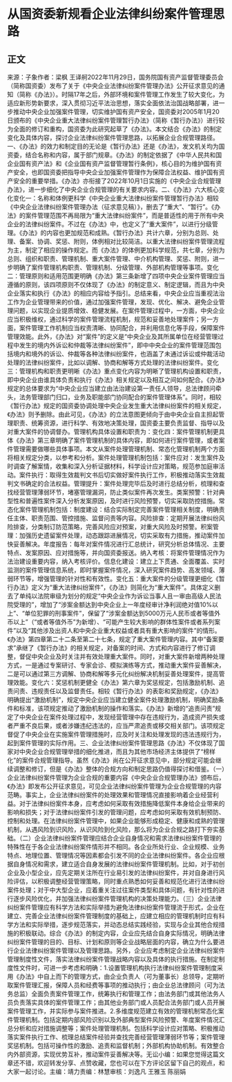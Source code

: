 # 从国资委新规看企业法律纠纷案件管理思路
## 正文
来源：子象作者：梁枫 王译舸2022年11月29日，国务院国有资产监督管理委员会（简称国资委）发布了关于《中央企业法律纠纷案件管理办法》公开征求意见的通知（简称《办法》）。时隔17年之后，外部环境和案件管理工作发生了较大变化，为适应新形势新要求，深入贯彻习近平法治思想，落实全面依法治国战略部署，进一步推动中央企业加强案件管理，切实维护国有资产安全，国资委对2005年1月20日颁布的《中央企业重大法律纠纷案件管理暂行办法》（简称《暂行办法》）进行较为全面的修订和重构，国资委为此研究起草了《办法》。本文结合《办法》的制定变化及具体内容，探讨企业法律纠纷案件管理思路，以拓展企业合规管理路径。一、《办法》的效力和制定目的无论是《暂行办法》还是《办法》，发文机关均为国资委，结合名称和内容，属于部门规章。《办法》的制定依据了《中华人民共和国企业国有资产法》和《企业国有资产监督管理暂行条例》，核心目的为维护国有资产安全，也即国资委把指导中央企业加强案件管理作为保障合法权益、维护国有资产安全的重要举措。《办法》亦衔接了2022年10月1日实施的《中央企业合规管理办法》，进一步细化了中央企业合规管理的有关要求内容。二、《办法》六大核心变化变化一：名称和体例更科学《中央企业重大法律纠纷案件管理暂行办法》相较《中央企业法律纠纷案件管理办法（征求意见稿）》，删去了“重大”、“暂行”。《办法》的案件管理范围不再局限为“重大法律纠纷案件”，而是普适性的用于所有中央企业的法律纠纷案件。不过在《办法》中，也定义了“重大案件”，以进行分级管理。《办法》的内容也更加规范和成熟。《暂行办法》共计六章，分别为总则、处理、备案、协调、奖惩、附则，体例相对比较简洁。以重大法律纠纷案件管理流程为主，制定了相应的操作规定。而《办法》的体例更加科学规范，共七章，分别为总则、组织和职责、管理机制、重大案件管理、中介机构管理、奖惩、附则，进一步明确了案件管理机构职责、管理机制、分级管理、外部机构管理等事项。变化二：管理原则和适用范围更明确《办法》第三条新增了四项中央企业案件管理应当遵循的原则，该四项原则不仅体现了《办法》的制定意义、制定逻辑，而且为中央企业落实和执行《办法》的相应内容给予指引。总结来看，中央企业应当重视法治工作为企业管理带来的价值，通过加强案件管理，发现、优化、解决、避免企业管理问题，以实现企业提质增效、稳健发展。在案件管理过程中，一方面，中央企业应当积极维权，通过科学的案件管理流程机制，规范和妥善地处理案件；另一方面，案件管理工作机制应当权责清晰、协同配合，并利用信息化等手段，保障案件管理效能。此外，《办法》对“案件”的定义是“中央企业及其所属单位在经营管理过程中发生的境内外诉讼和仲裁等法律纠纷案件”，即中中央企业的案件管理范围包括境内和境外的诉讼、仲裁等各种法律纠纷案件，也涵盖了未通过诉讼或仲裁活动处理的法律纠纷案件，比如以调解、协商和解等方式处理的法律纠纷案件。变化三：管理机构和职责更明晰《办法》重点变化内容为明晰了管理机构设置和职责，即中央企业由谁具体负责和执行《办法》相关规定以及相互之间如何配合。《办法》规定的总体要求为“中央企业应当建立由法治建设第一责任人领导，总法律顾问牵头，法务管理部门归口，业务及职能部门协同配合的案件管理体系”。同时，相较《暂行办法》规定的国资委协调处理中央企业发生重大法律纠纷案件的相关规定，《办法》则予删除。由此可见，《办法》的立法意图更倾向于由中央企业自主担起管理职责、统筹资源，进行科学、有效地决策处理，国资委主要负责监督、指导以及对重大案件的协调督办。管理机构具体设置和职责为：变化四：案件管理机制更具体《办法》第三章明确了案件管理机制的具体内容，即如何进行案件管理，或者案件管理需要做哪些具体事项。本文从案件处理管理机制、常态化管理机制两个方面将相关规定分类，以参考和分析。案件处理管理机制包括：案件应对：发生案件及时调查了解案情，收集和深入分析证据材料，科学设计应对策略，规范参加庭审活动。案件执行：取得生效裁判文书后切实做好案件执行工作，积极推动落实生效裁判文书确定的合法权益。管理提升：案件处理完毕后及时进行总结分析，梳理和查找经营管理薄弱环节，堵塞管理漏洞，防止类似案件再次发生。类案预警：针对典型性和普遍性案件深入分析发案原因，及时进行风险预警，切实采取防控措施。常态化案件管理机制包括：制度建设：结合实际制定完善案件管理相关制度，明确责任主体、职责范围、管控措施、监督问责等内容。风险排查：定期开展法律纠纷风险排查，分类制订防范策略，完善风险应对预案，对重大风险及时预警。积案管理：加强历史遗留案件处理，动态跟踪进展情况，切实采取有力措施，推动案件加快妥善解决。年度报告：每年对案件情况进行汇总统计，研究分析总体情况、主要特点、发案原因、应对措施等，并向国资委报送。纳入考核：将案件管理情况作为法治建设重要内容，纳入考核评价。信息化建设：建立上下贯通、全面覆盖、实时监测的案件管理信息系统，即时掌握案件情况，深入研究案件趋势、高发领域、薄弱环节等，增强管理的针对性和有效性。变化五：重大案件的分级管理更细化《暂行办法》定义为“重大法律纠纷案件”，《办法》则简化为“重大案件”。具体定义删去了单纯以法院审级为划分的规定“中央企业作为诉讼当事人且一审由高级人民法院受理的”，增加了“涉案金额达到中央企业上一年度经审计净利润绝对值10%以上”、“单位犯罪的刑事案件”，保留了“涉案金额达到5000万元人民币或者等值外币以上”（“或者等值外币”为新增）、“可能产生较大影响的群体性案件或者系列案件”以及“其他涉及出资人和中央企业重大权益或者具有重大影响的案件”的情形。《办法》第四章第二十二条至第二十七条，规定了重大案件管理内容。其中“备案要求”承继了《暂行办法》的相关规定，对备案的时间、方式和内容进行了修订调整，督促中央企业及时关注并有效处理重大案件。同时，对重大案件新增两种处理方式，一是通过专案研讨、专家会诊、模拟演练等方式，推动重大案件妥善解决，二是可以通过第三方调解、协商和解等多元化纠纷解决机制妥善处理案件，提高管理效能。变化六：奖惩机制更健全《办法》第六章为奖惩规定，包括激励机制、追责问责、违规责任以及监督责任。相较《暂行办法》的表彰和奖励规定，《办法》明确提出“激励机制”，规定中央企业应当建立健全案件处理激励机制，明确奖励条件和标准，该项规定推动了激励机制的操作和落实。《办法》新增的“追责问责”规定了中央企业在案件处理过程中，发现经营管理中存在违规行为，造成资产损失或者严重不良后果，或者涉嫌违纪违法的，应当严肃追责或移交相关部门。该项规定督促了中央企业在实施案件管理措施时，应及时关注和处理发现的违法违规行为，起到案件管理的实际作用。三、企业法律纠纷案件管理思路《办法》不仅体现了国家对中央企业合规管理举措的细化推进，而且为其他市场经济主体提供了“榜样化”的案件合规管理指导。虽然《办法》尚在公开征求意见中，部分规定可能会继续调整和修订，但是《办法》整体的合规方向和制定思路仍值得探讨和借鉴。（一）企业法律纠纷案件管理为企业合规的重要内容《中央企业合规管理办法》颁布后，《办法》即发布公开征求意见，可见企业法律纠纷案件管理为企业合规管理的内容范畴。事实上，企业法律纠纷案件的处理效果和管理情况直接影响着企业经营利益。对于法律纠纷案件本身，应考虑如何采取有效措施降低案件本身给企业带来的影响和损失；对于法律纠纷案件引发的管理问题，应考虑如何采取有效机制预防、控制和处理。在法律纠纷案件管理中，如果企业能够形成稳定、健康和成熟的管理机制，从遇风险到识风险，从识风险到化风险，那么将为企业合规之路打下夯实基础。（二）企业法律纠纷案件管理应结合企业自身情况和需求法律纠纷案件管理的特殊性在于各企业法律纠纷案件情形并不相同。各企业所处行业、企业规模、业务特点、地理位置、管理情况等因素都会引发不同的企业法律纠纷案件。各企业应根据自身情况和需求，建立适合自身发展的法律纠纷案件管理机制。比如，对于初创企业及小型企业，应先定期关注所在行业易引发的法律纠纷案件，并对自身进行风险评估，以积极调整经营管理策略，同时重点熟悉如何妥善和规范化进行法律纠纷案件处理；对于中大型企业，应着重关注过往案件类型和具体问题，有针对性的进行逐步风险优化，并加强法律纠纷案件管理机构的决策处理能力。（三）企业法律纠纷案件管理应有科学方法和实际举措为避免法律纠纷案件管理流于形式，企业在建立、完善企业法律纠纷案件管理制度的基础上，应建立相应的管理机制时应有科学方法和实际举措，逐步规范落实，并动态总结实践经验，实现与企业其他合规措施的积极联动。综合《办法》的制定内容，企业应先结合自身实际情况，明确法律纠纷案件管理的目的、目标、计划和原则等企业战略层面的内容，确立为什么要进行企业法律纠纷案件管理以及管理思路。另外，企业应考虑制定企业法律纠纷案件管理制度性文件，落实法律纠纷案件管理战略内容以及具体的执行措施。在制定制度性文件时，可进一步考虑和明确：1.设置管理机构执行法律纠纷案件管理制度采用《办法》中自上而下的管理方式，由企业负责人（可为董事长）总领导，定期听取案件管理汇报，保障人员和经费等事项的推动执行；由企业总法律顾问（可为法务总监）全面负责案件管理工作，统筹执行和管理工作；由法务部门或其他法务人员负责落实具体的案件管理工作；由其他业务部门或人员配合法务部门或人员开展案件管理工作，并实际参与案件推进。2.多维度规范建立有效的管理机制常态化案件管理机制。包括定期内部风险识别以及外部典型案件风险预警、年度案件情况汇总分析和应对措施调整等；案件处理管理机制。包括科学设计应对策略、积极推动落实案件执行工作、梳理总结案件经验并查找完善经营管理薄弱环节等；案件管理奖惩机制。包括可操作性的激励、追责和监督机制；外部机构协助机制。有效整合内外部资源，实现优势互补，推动案件妥善解决等。无讼小编：如果您觉得这篇文章还不错，欢迎转发分享、点赞收藏，您也可以在下方评论区留下自己的观点，和大家一起讨论。主编：靖力责编：林慧审核：刘逸凡 王雅玉 陈丽娟